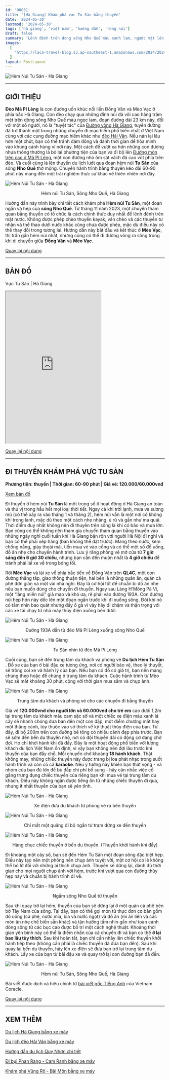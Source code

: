 ```yaml
---
id: '00031'
title: '[Hà Giang] Khám phá vực Tu Sản bằng thuyền'
date: '2024-05-30'
lastmod: '2024-05-30'
tags: ['hà giang', 'việt nam', 'hướng dẫn', 'rừng núi']
draft: false
summary: 'Lênh đênh trên dòng sông Nho Quế màu xanh lam, ngước mặt lên là những dãy núi hùng vĩ. Thêm một trải nghiệm tuyệt vời khác để thưởng thức thiên nhiên ở cực bắc tổ quốc.'
images:
  [
    'https://laca-travel-blog.s3.ap-southeast-1.amazonaws.com/2024/2024-05-30-ha-giang-kham-pha-vuc-tu-san-bang-thuyen/tu-san-view-point.jpg',
  ]
layout: PostLayout
---
```


<Image src="https://laca-travel-blog.s3.ap-southeast-1.amazonaws.com/2024/2024-05-30-ha-giang-kham-pha-vuc-tu-san-bang-thuyen/tu-san-view-point.jpg" width={1024} height={768} alt="Hẻm Núi Tu Sản - Hà Giang" />

<TOCInline toc={props.toc} asDisclosure toHeading={2} />

---

## GIỚI THIỆU

**Đèo Mã Pí Lèng** là con đường uốn khúc nối liền Đồng Văn và Mèo Vạc ở phía bắc Hà Giang. Con đèo chạy qua những đỉnh núi đá vôi cao hàng trăm mét trên dòng sông Nho Quế màu ngọc lam, đoạn đường dài 23 km này, đối với một số người, nó là "tuyệt tác" của [Đường vòng Hà Giang](https://laca.fun/blog/huong-dan-di-bui-ha-giang-bang-xe-may), tuyến đường đã trở thành một trong những chuyến đi mạo hiểm phổ biến nhất ở Việt Nam cùng với các cung đường mạo hiểm khác như [đèo Hải Vân](https://laca.fun/blog/du-lich-bui-deo-hai-van-bang-xe-may). Nếu nán lại lâu hơn một chút, bạn có thể tránh đám đông và dành thời gian để hòa mình vào khung cảnh hùng vĩ nơi này. Một cách để vượt xa hơn những con đường nhựa thông thường là bỏ lại phương tiện của bạn và đi bộ lên [Đường mòn trên cao ở Mã Pí Lèng](https://laca.fun/blog/ha-giang-duong-mon-di-bo-o-ma-pi-leng), một con đường nhỏ ôm sát vách đá cao vút phía trên đèo. Và cuối cùng là lên thuyền du lịch lướt qua  đoạn hẻm núi **Tu Sản** của sông **Nho Quế** thơ mộng. Chuyến hành trình bằng thuyền kéo dài 60-90 phút này mang đến một trải nghiệm thực sự khác về thiên nhiên nơi đây.

<Image src="https://laca-travel-blog.s3.ap-southeast-1.amazonaws.com/2024/2024-05-30-ha-giang-kham-pha-vuc-tu-san-bang-thuyen/Tu+S%E1%BA%A3n+Canyon+Nho+Qu%E1%BA%BF+River+H%C3%A0+Giang.jpg" width={1024} height={768} alt="Hẻm Núi Tu Sản - Hà Giang" />
<p align='center'>Hẻm núi Tu Sản, Sông Nho Quế, Hà Giang</p>

Hướng dẫn này trình bày chi tiết cách khám phá **Hẻm núi Tu Sản**, một đoạn ngắn và hẹp của **sông Nho Quế**. Từ tháng 11 năm 2023, một chuyến tham quan bằng thuyền có tổ chức là cách chính thức duy nhất để lênh đênh trên mặt nước. Không được phép chèo thuyền kayak, ván chèo và các thuyền tư nhân và thể thao dưới nước khác cũng chưa được phép, mặc dù điều này có thể thay đổi trong tương lai. Hướng dẫn này bắt đầu và kết thúc ở **Mèo Vạc**, thị trấn gần hẻm núi nhất, nhưng cũng có thể đi đường vòng ra sông trong khi di chuyển giữa **Đồng Văn** và **Mèo Vạc**.

[Quay lại nội dung](#nội-dung)

---

## BẢN ĐỒ

Vực Tu Sản | Hà Giang

<iframe
  className="w-full"
  src="https://www.google.com/maps/d/u/0/embed?mid=1aUdjNZ67BLwCCf_nlIO19ecxmIosC_E&ehbc=2E312F"
  height="480"
></iframe>

[Quay lại nội dung](#nội-dung)

---

## ĐI THUYỀN KHÁM PHÁ VỰC TU SẢN

**Phương tiện: thuyền | Thời gian: 60-90 phút | Giá vé: 120.000/60.000vnđ**

[Xem bản đồ](#bản-đồ)

Đi thuyền ở hẻm núi **Tu Sản** là một trong số ít hoạt động ở Hà Giang an toàn và thú vị trong hầu hết mọi loại thời tiết. Ngay cả khi trời lạnh, mưa và sương mù (có thể xảy ra vào tháng 1 và tháng 2), hẻm núi vẫn là một nơi có không khí trong lành, mặc dù theo một cách nhẹ nhàng, ủ rũ và gần như ma quái. Thời điểm duy nhất không nên đi thuyền trên sông là khi có bão và mưa lớn. Bạn cũng có thể không nên tham gia chuyến tham quan bằng thuyền vào những ngày nghỉ cuối tuần khi Hà Giang bận rộn với người Hà Nội đi nghỉ và bạn có thể phải xếp hàng (bạn không thể đặt trước). Mang theo nước, kem chống nắng, giày thoải mái, tiền mua vé vào cổng và có thể một số đồ uống, đồ ăn nhẹ cho chuyến hành trình. Lưu ý rằng phòng vé mở cửa từ **7 giờ sáng đến 6 giờ 30 chiều**, nhưng bạn cần đến muộn nhất là **4 giờ chiều** để tránh phải lái xe về trong bóng tối.

Rời **Mèo Vạc** và lái xe về phía bắc tiến về Đồng Văn trên **QL4C**, một con đường thẳng tắp, giao thông thuận tiện, hai bên là những quán ăn, quán cà phê đơn giản và một vài nhà nghỉ. Đây là cơ hội tốt để chuẩn bị đồ ăn nhẹ nếu bạn muốn dùng cho chuyến đi thuyền. Ngay sau Làng H'Mông Pả Vi, một “làng miền núi” giả mạo và khó ưa, rẽ phải vào đường 193A. Con đường núi hẹp hơn này dốc lên một đoạn ngắn trước khi đi xuống sông. Đôi khi nó có tầm nhìn bao quát nhưng đầy ổ gà vì vậy hãy đi chậm và thận trọng với các xe tải chạy từ nhà máy thủy điện xuống bên dưới.

<Image src="https://laca-travel-blog.s3.ap-southeast-1.amazonaws.com/2024/2024-05-30-ha-giang-kham-pha-vuc-tu-san-bang-thuyen/duong193A.jpg" width={1024} height={768} alt="Hẻm Núi Tu Sản - Hà Giang" />
<p align='center'>Đường 193A dẫn từ đèo Mã Pí Lèng xuống sông Nho Quế</p>

<Image src="https://laca-travel-blog.s3.ap-southeast-1.amazonaws.com/2024/2024-05-30-ha-giang-kham-pha-vuc-tu-san-bang-thuyen/tu-san-nhin-tu-ma-pi-leng.jpg" width={1024} height={768} alt="Hẻm Núi Tu Sản - Hà Giang" />
<p align='center'>Tu Sản nhìn từ đèo Mã Pí Lèng</p>

Cuối cùng, bạn sẽ đến trung tâm du khách và phòng vé **Du lịch Hẻm Tu Sản** . Đỗ xe của bạn ở bãi đậu xe tương ứng, nơi có người bảo vệ, theo lý thuyết, sẽ trông coi xe và hành lý của bạn. Nếu bạn có đồ có giá trị, bạn nên mang chúng theo hoặc để chúng ở trung tâm du khách. Cuộc hành trình từ Mèo Vạc sẽ mất khoảng 30 phút, cộng với thời gian mua sắm và chụp ảnh.

<Image src="https://laca-travel-blog.s3.ap-southeast-1.amazonaws.com/2024/2024-05-30-ha-giang-kham-pha-vuc-tu-san-bang-thuyen/trung-tam-hanh-khach.jpg" width={1024} height={768} alt="Hẻm Núi Tu Sản - Hà Giang" />
<p align='center'>Trung tâm du khách và phòng vé cho các chuyến đi bằng thuyền</p>

Giá vé **120.000vnd cho người lớn và 60.000vnd cho trẻ em** cao dưới 1,2m tại trung tâm du khách màu cam sặc sỡ và một chiếc xe điện màu xanh lá cây sẽ nhanh chóng đưa bạn đến một con đập, một điểm chướng mắt hay một thắng cảnh, tùy thuộc vào sở thích về kỹ thuật thủy điện của bạn. Từ đây, đi bộ 200m trên con đường bê tông có nhiều cảnh đẹp phía trước. Bạn sẽ sớm đến bến du thuyền nhỏ, nơi có đội thuyền dài có động cơ đang chờ đợi. Họ chỉ khởi hành khi đã đầy. Đây là một hoạt động phổ biến với lượng khách du lịch Việt Nam ổn định, vì vậy bạn không nên đợi lâu trước khi thuyền của bạn đầy chỗ. Mỗi chuyến chở khoảng **18 hành khách**. Thật không may, những chiếc thuyền này được trang bị loa phát nhạc trong suốt hành trình và còn có cả **karaoke**. Nếu ý tưởng này khiến bạn thất vọng - và nhóm của bạn đủ lớn để bù đắp chi phí bổ sung - hãy cân nhắc việc cố gắng trưng dụng chiếc thuyền của riêng bạn khi mua vé tại trung tâm du khách. Điều này không ngăn được tiếng ồn từ những chiếc thuyền đi qua, nhưng ít nhất thuyền của bạn sẽ yên tĩnh.

<Image src="https://laca-travel-blog.s3.ap-southeast-1.amazonaws.com/2024/2024-05-30-ha-giang-kham-pha-vuc-tu-san-bang-thuyen/xe-trung-chuyen.jpg" width={1024} height={768} alt="Hẻm Núi Tu Sản - Hà Giang" />
<p align='center'>Xe điện đưa du khách từ phòng vé ra bến thuyền</p>

<Image src="https://laca-travel-blog.s3.ap-southeast-1.amazonaws.com/2024/2024-05-30-ha-giang-kham-pha-vuc-tu-san-bang-thuyen/duong-di-bo-den-ben-tau.jpg" width={1024} height={768} alt="Hẻm Núi Tu Sản - Hà Giang" />
<p align='center'>Chỉ mất một quãng đi bộ ngắn từ trạm dừng xe đến thuyền</p>

<Image src="https://laca-travel-blog.s3.ap-southeast-1.amazonaws.com/2024/2024-05-30-ha-giang-kham-pha-vuc-tu-san-bang-thuyen/tau-neo-dau-o-ben.jpg" width={1024} height={768} alt="Hẻm Núi Tu Sản - Hà Giang" />
<p align='center'>Hàng chục chiếc thuyền ở bến du thuyền. (Thuyền khởi hành khi đầy)</p>

Đi khoảng một cây số, bạn sẽ đến Hẻm Tu Sản một đoạn sông đặc biệt hẹp. Điều này tạo nên một phông nền chụp ảnh tuyệt vời, một cơ hội có lẽ không thể bỏ lỡ đối với những ai thích chụp ảnh. Thuyền sẽ dừng lại, dành đủ thời gian cho mọi người chụp ảnh với hẻm, trước khi vượt qua con đường thủy hẹp này và chuẩn bị hành trình đi về.

<Image src="https://laca-travel-blog.s3.ap-southeast-1.amazonaws.com/2024/2024-05-30-ha-giang-kham-pha-vuc-tu-san-bang-thuyen/song-nho-que-nhin-tu-tau.jpg" width={1024} height={768} alt="Hẻm Núi Tu Sản - Hà Giang" />
<p align='center'>Ngắm sông Nho Quế từ thuyền</p>

Sau khi quay trở lại hẻm, thuyền của bạn sẽ dừng lại ở một quán cà phê bên bờ Tây Nam của sông. Tại đây, bạn có thể gọi món từ thực đơn cơ bản gồm đồ uống (cà phê, nước mía, bia và nước ngọt) và đồ ăn (mì ăn liền và các món ăn nhẹ chế biến sẵn khác) và tận hưởng tầm nhìn gần như toàn cảnh dòng sông từ các bục cao được bố trí một cách nghệ thuật. Khoảng thời gian yên bình này có thể là điểm nhấn của cả chuyến đi và bạn có thể **ở lại bao lâu tùy thích**. Sau khi hoàn tất, bạn chỉ cần nhảy lên chiếc thuyền khởi hành tiếp theo (không cần phải là chiếc thuyền đã đưa bạn đến). Sau khi quay lại bến du thuyền, hãy lên xe điện sẽ đưa bạn trở lại trung tâm du khách. Lấy xe của bạn từ bãi đậu xe và quay trở lại con đường bạn đã đến.

<Image src="https://laca-travel-blog.s3.ap-southeast-1.amazonaws.com/2024/2024-05-30-ha-giang-kham-pha-vuc-tu-san-bang-thuyen/Tu+S%E1%BA%A3n+Canyon+Nho+Qu%E1%BA%BF+River+H%C3%A0+Giang.jpg" width={1024} height={768} alt="Hẻm Núi Tu Sản - Hà Giang" />
<p align='center'>Hẻm núi Tu Sản, Sông Nho Quế, Hà Giang</p>


Bài viết được dịch và hiệu chỉnh từ [bài viết gốc Tiếng Anh](https://www.vietnamcoracle.com/tu-san-canyon-boat-trip-ha-giang/) của Vietnam Coracle.

[Quay lại nội dung](#nội-dung)

---

## XEM THÊM

[Du lịch Hà Giang bằng xe máy](https://laca.fun/blog/huong-dan-di-bui-ha-giang-bang-xe-may)

[Du lịch đèo Hải Vân bằng xe máy](https://laca.fun/blog/du-lich-bui-deo-hai-van-bang-xe-may)

[Hướng dẫn du lịch Quy Nhơn chi tiết](https://laca.fun/blog/huong-dan-du-lich-quy-nhon-chi-tiet)

[Đi bụi Phan Rang - Cam Ranh bằng xe máy](https://laca.fun/blog/huong-dan-di-bui-phan-rang-cam-ranh-bang-xe-may)

[Khám phá Vũng Rô - Bãi Môn bằng xe máy](https://laca.fun/blog/kham-pha-vinh-vung-ro-bai-mon-bang-xe-may)
